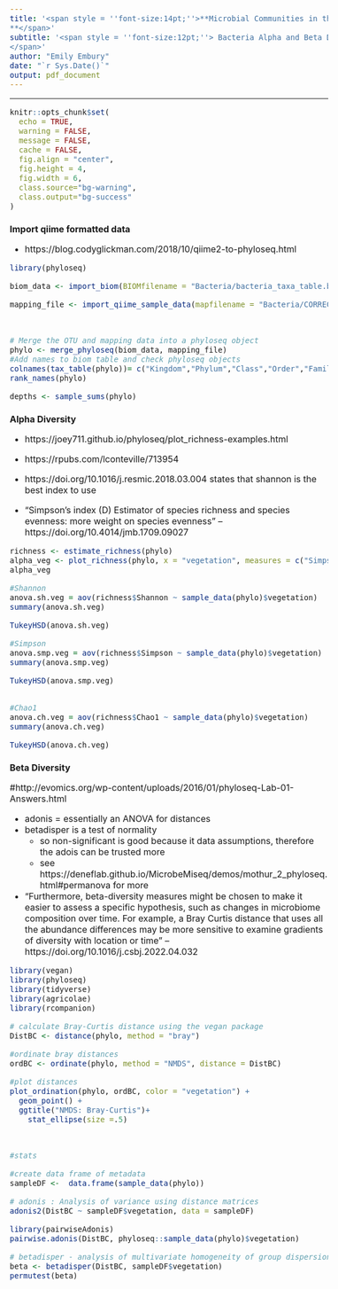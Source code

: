 ```yaml
---
title: '<span style = ''font-size:14pt;''>**Microbial Communities in the changing vegetation of the Chihuahuan Desert 
**</span>'
subtitle: '<span style = ''font-size:12pt;''> Bacteria Alpha and Beta Diversity
</span>'
author: "Emily Embury"
date: "`r Sys.Date()`"
output: pdf_document
---
```

<style type="text/css">
/* Whole document: */ 
body{
  font-size: 12pt;
}
/* Headers */
h1{
  font-size: 12pt;
}
</style>

---

```r
knitr::opts_chunk$set(
  echo = TRUE,              
  warning = FALSE,       
  message = FALSE,  
  cache = FALSE,        
  fig.align = "center", 
  fig.height = 4,
  fig.width = 6,
  class.source="bg-warning",
  class.output="bg-success"
)

```


# **Import qiime formatted data**
  - https://blog.codyglickman.com/2018/10/qiime2-to-phyloseq.html

```r
library(phyloseq)

biom_data <- import_biom(BIOMfilename = "Bacteria/bacteria_taxa_table.biom", refseqfilename = "Bacteria/bacteria-dna-sequences-rare.fasta")

mapping_file <- import_qiime_sample_data(mapfilename = "Bacteria/CORRECTED_metadata.tsv")



# Merge the OTU and mapping data into a phyloseq object
phylo <- merge_phyloseq(biom_data, mapping_file)
#Add names to biom table and check phyloseq objects
colnames(tax_table(phylo))= c("Kingdom","Phylum","Class","Order","Family","Genus", "Species")
rank_names(phylo)

depths <- sample_sums(phylo)
```

# **Alpha Diversity**
  - https://joey711.github.io/phyloseq/plot_richness-examples.html
  - https://rpubs.com/lconteville/713954 


- https://doi.org/10.1016/j.resmic.2018.03.004 states that shannon is the best index to use

- "Simpson’s index (D) Estimator of species richness and species evenness: more weight on species evenness" -- https://doi.org/10.4014/jmb.1709.09027 

```r

richness <- estimate_richness(phylo)
alpha_veg <- plot_richness(phylo, x = "vegetation", measures = c("Simpson"))
alpha_veg

#Shannon
anova.sh.veg = aov(richness$Shannon ~ sample_data(phylo)$vegetation)
summary(anova.sh.veg)

TukeyHSD(anova.sh.veg)

#Simpson
anova.smp.veg = aov(richness$Simpson ~ sample_data(phylo)$vegetation)
summary(anova.smp.veg)

TukeyHSD(anova.smp.veg)


#Chao1
anova.ch.veg = aov(richness$Chao1 ~ sample_data(phylo)$vegetation)
summary(anova.ch.veg)

TukeyHSD(anova.ch.veg)

```


# **Beta Diversity**

#http://evomics.org/wp-content/uploads/2016/01/phyloseq-Lab-01-Answers.html

- adonis = essentially an ANOVA for distances
- betadisper is a test of normality
    - so non-significant is good because it data assumptions, therefore the adois can be trusted more
    - see https://deneflab.github.io/MicrobeMiseq/demos/mothur_2_phyloseq.html#permanova for more

- "Furthermore, beta-diversity measures might be chosen to make it easier to assess a specific hypothesis, such as changes in microbiome composition over time. For example, a Bray Curtis distance that uses all the abundance differences may be more sensitive to examine gradients of diversity with location or time" -- https://doi.org/10.1016/j.csbj.2022.04.032 
```r

library(vegan)
library(phyloseq)
library(tidyverse)
library(agricolae)
library(rcompanion)

# calculate Bray-Curtis distance using the vegan package
DistBC <- distance(phylo, method = "bray")

#ordinate bray distances
ordBC <- ordinate(phylo, method = "NMDS", distance = DistBC)

#plot distances
plot_ordination(phylo, ordBC, color = "vegetation") + 
  geom_point() +
  ggtitle("NMDS: Bray-Curtis")+
    stat_ellipse(size =.5) 



#stats

#create data frame of metadata
sampleDF <-  data.frame(sample_data(phylo))

# adonis : Analysis of variance using distance matrices
adonis2(DistBC ~ sampleDF$vegetation, data = sampleDF)

library(pairwiseAdonis)
pairwise.adonis(DistBC, phyloseq::sample_data(phylo)$vegetation)

# betadisper - analysis of multivariate homogeneity of group dispersion (variances)
beta <- betadisper(DistBC, sampleDF$vegetation)
permutest(beta)


```